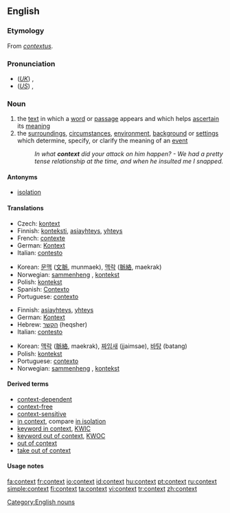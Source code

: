 {{wikipedia|dab=context}}
==English==

===Etymology===
From {{L.}} ''[[contextus]]''.

===Pronunciation===
*(''[[Received Pronunciation|UK]]'') {{IPA|/ˈkɒntɛkst/}}, {{SAMPA|/"kQntEkst/}}
*(''[[General American|US]]'') {{IPA|/ˈkɑːntɛkst/}}, {{SAMPA|/"kAntEkst/}}

===Noun===
{{en-noun}}

# the [[text]] in which a [[word]] or [[passage]] appears and which helps [[ascertain]] its [[meaning]] 
# the [[surrounding]]s, [[circumstance]]s, [[environment]], [[background]] or [[setting]]s which determine, specify, or clarify the meaning of an [[event]]
#:''In what '''context''' did your attack on him happen? - We had a pretty tense relationship at the time, and when he insulted me I snapped.''

====Antonyms====
*[[isolation]]

====Translations====
{{trans-top|text in which a word appears}}
*Czech: [[kontext]]
*Finnish: [[konteksti]], [[asiayhteys]], [[yhteys]]
*French: [[contexte]] {{m}}
*German: [[Kontext]] {{m}}
*Italian: [[contesto]] {{m}}
{{trans-mid}}
*Korean: [[문맥]] ([[文]][[脈]], munmaek), [[맥락]] ([[脈]][[絡]], maekrak) 
*Norwegian: [[sammenheng]] {{m}}, [[kontekst]] {{m}}
*Polish: [[kontekst]] {{m}}
*Spanish: [[Contexto]]
*Portuguese: [[contexto]] {{m}}
{{trans-bottom}}

{{trans-top|circumstances or settings}}
*Finnish: [[asiayhteys]], [[yhteys]]
*German: [[Kontext]] {{m}}
*Hebrew: [[הקשר]] (heqsher) {{m}}
*Italian: [[contesto]] {{m}}
{{trans-mid}}
*Korean: [[맥락]] ([[脈]][[絡]], maekrak), [[짜임새]] (jjaimsae), [[바탕]] (batang)
*Polish: [[kontekst]] {{m}}
*Portuguese: [[contexto]] {{m}}
* Norwegian: [[sammenheng]] {{m}}, [[kontekst]] {{m}}
{{trans-bottom}}

====Derived terms====
*[[context-dependent]]
*[[context-free]]
*[[context-sensitive]]
*[[in context]], compare [[in isolation]]
*[[keyword in context]], [[KWIC]]
*[[keyword out of context]], [[KWOC]]
*[[out of context]]
*[[take out of context]]

====Usage notes====
{{seeCites}}

[[Category:English nouns]]

[[fa:context]]
[[fr:context]]
[[io:context]]
[[id:context]]
[[hu:context]]
[[pt:context]]
[[ru:context]]
[[simple:context]]
[[fi:context]]
[[ta:context]]
[[vi:context]]
[[tr:context]]
[[zh:context]]